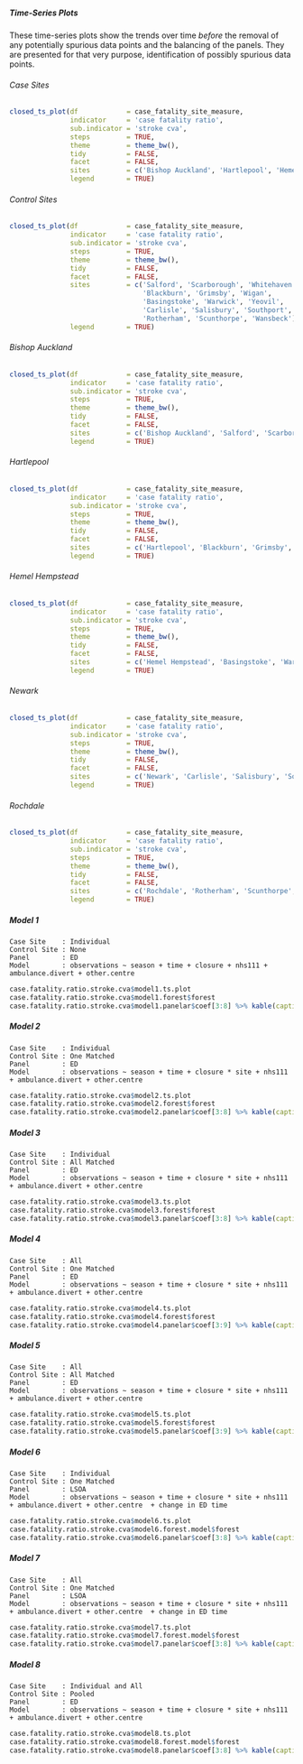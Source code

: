##### Time-Series Plots

These time-series plots show the trends over time *before* the removal of any potentially spurious data points and the balancing of the panels.  They are presented for that very purpose, identification of possibly spurious data points.

###### Case Sites

```r
closed_ts_plot(df            = case_fatality_site_measure,
               indicator     = 'case fatality ratio',
               sub.indicator = 'stroke cva',
               steps         = TRUE,
               theme         = theme_bw(),
               tidy          = FALSE,
               facet         = FALSE,
               sites         = c('Bishop Auckland', 'Hartlepool', 'Hemel Hempstead', 'Newark', 'Rochdale'),
               legend        = TRUE)
```

###### Control Sites

```r
closed_ts_plot(df            = case_fatality_site_measure,
               indicator     = 'case fatality ratio',
               sub.indicator = 'stroke cva',
               steps         = TRUE,
               theme         = theme_bw(),
               tidy          = FALSE,
               facet         = FALSE,
               sites         = c('Salford', 'Scarborough', 'Whitehaven',
                                 'Blackburn', 'Grimsby', 'Wigan',
                                 'Basingstoke', 'Warwick', 'Yeovil',
                                 'Carlisle', 'Salisbury', 'Southport',
                                 'Rotherham', 'Scunthorpe', 'Wansbeck'),
               legend        = TRUE)
```

###### Bishop Auckland

```r
closed_ts_plot(df            = case_fatality_site_measure,
               indicator     = 'case fatality ratio',
               sub.indicator = 'stroke cva',
               steps         = TRUE,
               theme         = theme_bw(),
               tidy          = FALSE,
               facet         = FALSE,
               sites         = c('Bishop Auckland', 'Salford', 'Scarborough', 'Whitehaven'),
               legend        = TRUE)
```

###### Hartlepool

```r
closed_ts_plot(df            = case_fatality_site_measure,
               indicator     = 'case fatality ratio',
               sub.indicator = 'stroke cva',
               steps         = TRUE,
               theme         = theme_bw(),
               tidy          = FALSE,
               facet         = FALSE,
               sites         = c('Hartlepool', 'Blackburn', 'Grimsby', 'Wigan'),
               legend        = TRUE)
```

###### Hemel Hempstead

```r
closed_ts_plot(df            = case_fatality_site_measure,
               indicator     = 'case fatality ratio',
               sub.indicator = 'stroke cva',
               steps         = TRUE,
               theme         = theme_bw(),
               tidy          = FALSE,
               facet         = FALSE,
               sites         = c('Hemel Hempstead', 'Basingstoke', 'Warwick', 'Yeovil'),
               legend        = TRUE)
```

###### Newark

```r
closed_ts_plot(df            = case_fatality_site_measure,
               indicator     = 'case fatality ratio',
               sub.indicator = 'stroke cva',
               steps         = TRUE,
               theme         = theme_bw(),
               tidy          = FALSE,
               facet         = FALSE,
               sites         = c('Newark', 'Carlisle', 'Salisbury', 'Southport'),
               legend        = TRUE)
```

###### Rochdale

```r
closed_ts_plot(df            = case_fatality_site_measure,
               indicator     = 'case fatality ratio',
               sub.indicator = 'stroke cva',
               steps         = TRUE,
               theme         = theme_bw(),
               tidy          = FALSE,
               facet         = FALSE,
               sites         = c('Rochdale', 'Rotherham', 'Scunthorpe', 'Wansbeck'),
               legend        = TRUE)
```


##### Model 1
`Case Site    : Individual`\
`Control Site : None`\
`Panel        : ED`\
`Model        : observations ~ season + time + closure + nhs111 + ambulance.divert + other.centre `\

```r
case.fatality.ratio.stroke.cva$model1.ts.plot
case.fatality.ratio.stroke.cva$model1.forest$forest
case.fatality.ratio.stroke.cva$model1.panelar$coef[3:8] %>% kable(caption = case.fatality.ratio.stroke.cva$model1.panelar$caption)
```

##### Model 2

`Case Site    : Individual`\
`Control Site : One Matched`\
`Panel        : ED`\
`Model        : observations ~ season + time + closure * site + nhs111 + ambulance.divert + other.centre `\

```r
case.fatality.ratio.stroke.cva$model2.ts.plot
case.fatality.ratio.stroke.cva$model2.forest$forest
case.fatality.ratio.stroke.cva$model2.panelar$coef[3:8] %>% kable(caption = case.fatality.ratio.stroke.cva$model2.panelar$caption)
```

##### Model 3

`Case Site    : Individual`\
`Control Site : All Matched`\
`Panel        : ED`\
`Model        : observations ~ season + time + closure * site + nhs111 + ambulance.divert + other.centre `\

```r
case.fatality.ratio.stroke.cva$model3.ts.plot
case.fatality.ratio.stroke.cva$model3.forest$forest
case.fatality.ratio.stroke.cva$model3.panelar$coef[3:8] %>% kable(caption = case.fatality.ratio.stroke.cva$model3.panelar$caption)
```

##### Model 4

`Case Site    : All`\
`Control Site : One Matched`\
`Panel        : ED`\
`Model        : observations ~ season + time + closure * site + nhs111 + ambulance.divert + other.centre `\

```r
case.fatality.ratio.stroke.cva$model4.ts.plot
case.fatality.ratio.stroke.cva$model4.forest$forest
case.fatality.ratio.stroke.cva$model4.panelar$coef[3:9] %>% kable(caption = case.fatality.ratio.stroke.cva$model4.panelar$caption)
```

##### Model 5

`Case Site    : All`\
`Control Site : All Matched`\
`Panel        : ED`\
`Model        : observations ~ season + time + closure * site + nhs111 + ambulance.divert + other.centre `\


```r
case.fatality.ratio.stroke.cva$model5.ts.plot
case.fatality.ratio.stroke.cva$model5.forest$forest
case.fatality.ratio.stroke.cva$model5.panelar$coef[3:9] %>% kable(caption = case.fatality.ratio.stroke.cva$model5.panelar$caption)
```

##### Model 6

`Case Site    : Individual`\
`Control Site : One Matched`\
`Panel        : LSOA`\
`Model        : observations ~ season + time + closure * site + nhs111 + ambulance.divert + other.centre  + change in ED time`\

```r
case.fatality.ratio.stroke.cva$model6.ts.plot
case.fatality.ratio.stroke.cva$model6.forest.model$forest
case.fatality.ratio.stroke.cva$model6.panelar$coef[3:8] %>% kable(caption = case.fatality.ratio.stroke.cva$model6.panelar$caption)
```

##### Model 7

`Case Site    : All`\
`Control Site : One Matched`\
`Panel        : LSOA`\
`Model        : observations ~ season + time + closure * site + nhs111 + ambulance.divert + other.centre  + change in ED time`\

```r
case.fatality.ratio.stroke.cva$model7.ts.plot
case.fatality.ratio.stroke.cva$model7.forest.model$forest
case.fatality.ratio.stroke.cva$model7.panelar$coef[3:8] %>% kable(caption = case.fatality.ratio.stroke.cva$model7.panelar$caption)
```

##### Model 8

`Case Site    : Individual and All`\
`Control Site : Pooled`\
`Panel        : ED`\
`Model        : observations ~ season + time + closure * site + nhs111 + ambulance.divert + other.centre`\

```r
case.fatality.ratio.stroke.cva$model8.ts.plot
case.fatality.ratio.stroke.cva$model8.forest.model$forest
case.fatality.ratio.stroke.cva$model8.panelar$coef[3:8] %>% kable(caption = case.fatality.ratio.stroke.cva$model8.panelar$caption)
```
